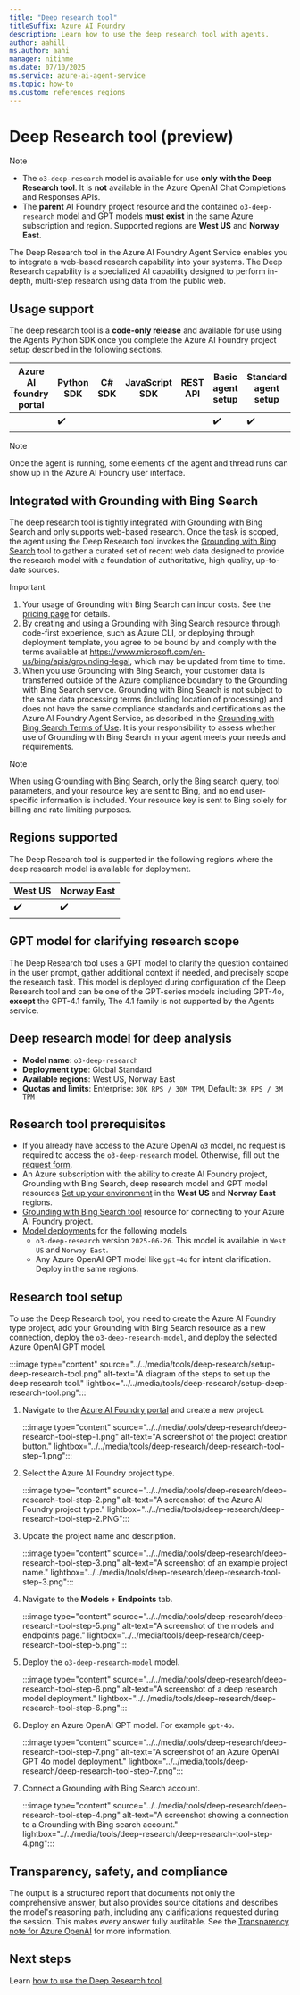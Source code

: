 ```yaml
---
title: "Deep research tool"
titleSuffix: Azure AI Foundry
description: Learn how to use the deep research tool with agents.
author: aahill
ms.author: aahi
manager: nitinme
ms.date: 07/10/2025
ms.service: azure-ai-agent-service
ms.topic: how-to
ms.custom: references_regions
---
```


# Deep Research tool (preview)

> [!NOTE]
> * The `o3-deep-research` model is available for use **only with the Deep Research tool**. It is **not** available in the Azure OpenAI Chat Completions and Responses APIs.
> * The **parent** AI Foundry project resource and the contained  `o3-deep-research` model and GPT models **must exist** in the same Azure subscription and region. Supported regions are **West US** and **Norway East**.

The Deep Research tool in the Azure AI Foundry Agent Service enables you to integrate a web-based research capability into your systems. The Deep Research capability is a specialized AI capability designed to perform in-depth, multi-step research using data from the public web.  

## Usage support
The deep research tool is a **code-only release** and available for use using the Agents Python SDK once you complete the Azure AI Foundry project setup described in the following sections.

|Azure AI foundry portal  | Python SDK |	C# SDK | JavaScript SDK | REST API |Basic agent setup | Standard agent setup |
|---------|---------|---------|---------|---------|---------|---------|
|  | ✔️ |  |  |  | ✔️  | ✔️ |

> [!NOTE]
> Once the agent is running, some elements of the agent and thread runs can show up in the Azure AI Foundry user interface.

## Integrated with Grounding with Bing Search
The deep research tool is tightly integrated with Grounding with Bing Search and only supports web-based research. Once the task is scoped, the agent using the Deep Research tool invokes the [Grounding with Bing Search](./bing-grounding.md) tool to gather a curated set of recent web data designed to provide the research model with a foundation of authoritative, high quality, up-to-date sources. 

> [!IMPORTANT]
> 1. Your usage of Grounding with Bing Search can incur costs. See the [pricing page](https://www.microsoft.com/bing/apis/grounding-pricing) for details.
> 1. By creating and using a Grounding with Bing Search resource through code-first experience, such as Azure CLI, or deploying through deployment template, you agree to be bound by and comply with the terms available at https://www.microsoft.com/en-us/bing/apis/grounding-legal, which may be updated from time to time.
> 1. When you use Grounding with Bing Search, your customer data is transferred outside of the Azure compliance boundary to the Grounding with Bing Search service. Grounding with Bing Search is not subject to the same data processing terms (including location of processing) and does not have the same compliance standards and certifications as the Azure AI Foundry Agent Service, as described in the [Grounding with Bing Search Terms of Use](https://www.microsoft.com/en-us/bing/apis/grounding-legal). It is your responsibility to assess whether use of Grounding with Bing Search in your agent meets your needs and requirements.

> [!NOTE]
> When using Grounding with Bing Search, only the Bing search query, tool parameters, and your resource key are sent to Bing, and no end user-specific information is included. Your resource key is sent to Bing solely for billing and rate limiting purposes.

## Regions supported
The Deep Research tool is supported in the following regions where the deep research model is available for deployment.

|West US  | Norway East |
|---------|---------|
| ✔️ | ✔️ | 

## GPT model for clarifying research scope

The Deep Research tool uses a GPT model to clarify the question contained in the user prompt, gather additional context if needed, and precisely scope the research task. This model is deployed during configuration of the Deep Research tool and can be one of the GPT-series models including GPT-4o, **except** the GPT-4.1 family, The 4.1 family is not supported by the Agents service.

## Deep research model for deep analysis

- **Model name**: `o3-deep-research`
- **Deployment type**: Global Standard
- **Available regions**: West US, Norway East
- **Quotas and limits**: Enterprise: `30K RPS / 30M TPM`, Default: `3K RPS / 3M TPM`
  
## Research tool prerequisites
- If you already have access to the Azure OpenAI `o3` model, no request is required to access the `o3-deep-research`  model. Otherwise, fill out the [request form](https://aka.ms/OAI/deepresearchaccess). 
- An Azure subscription with the ability to create AI Foundry project, Grounding with Bing Search, deep research model and GPT model resources [Set up your environment](../../environment-setup.md) in the **West US** and **Norway East** regions.
- [Grounding with Bing Search tool](./bing-grounding.md) resource for connecting to your Azure AI Foundry project.
- [Model deployments](../../../model-inference/how-to/create-model-deployments.md) for the following models
    - `o3-deep-research` version `2025-06-26`. This model is available in `West US` and `Norway East`.
    - Any Azure OpenAI GPT model like `gpt-4o` for intent clarification. Deploy in the same regions.

## Research tool setup 

To use the Deep Research tool, you need to create the Azure AI Foundry type project, add your Grounding with Bing Search resource as a new connection, deploy the `o3-deep-research-model`, and deploy the selected Azure OpenAI GPT model. 

:::image type="content" source="../../media/tools/deep-research/setup-deep-research-tool.png" alt-text="A diagram of the steps to set up the deep research tool." lightbox="../../media/tools/deep-research/setup-deep-research-tool.png":::

1. Navigate to the [Azure AI Foundry portal](https://ai.azure.com/?cid=learnDocs) and create a new project.
   
   :::image type="content" source="../../media/tools/deep-research/deep-research-tool-step-1.png" alt-text="A screenshot of the project creation button." lightbox="../../media/tools/deep-research/deep-research-tool-step-1.png":::

1. Select the Azure AI Foundry project type.
   
    :::image type="content" source="../../media/tools/deep-research/deep-research-tool-step-2.png" alt-text="A screenshot of the Azure AI Foundry project type." lightbox="../../media/tools/deep-research/deep-research-tool-step-2.PNG":::

1. Update the project name and description.
   
    :::image type="content" source="../../media/tools/deep-research/deep-research-tool-step-3.png" alt-text="A screenshot of an example project name." lightbox="../../media/tools/deep-research/deep-research-tool-step-3.png":::

1. Navigate to the **Models + Endpoints** tab.
   
    :::image type="content" source="../../media/tools/deep-research/deep-research-tool-step-5.png" alt-text="A screenshot of the models and endpoints page." lightbox="../../media/tools/deep-research/deep-research-tool-step-5.png":::

1. Deploy the `o3-deep-research-model` model.
   
    :::image type="content" source="../../media/tools/deep-research/deep-research-tool-step-6.png" alt-text="A screenshot of a deep research model deployment." lightbox="../../media/tools/deep-research/deep-research-tool-step-6.png":::

1. Deploy an Azure OpenAI GPT model. For example `gpt-4o`.

    :::image type="content" source="../../media/tools/deep-research/deep-research-tool-step-7.png" alt-text="A screenshot of an Azure OpenAI GPT 4o model deployment." lightbox="../../media/tools/deep-research/deep-research-tool-step-7.png":::

1. Connect a Grounding with Bing Search account.
   
    :::image type="content" source="../../media/tools/deep-research/deep-research-tool-step-4.png" alt-text="A screenshot showing a connection to a Grounding with Bing search account." lightbox="../../media/tools/deep-research/deep-research-tool-step-4.png":::

## Transparency, safety, and compliance

The output is a structured report that documents not only the comprehensive answer, but also provides source citations and describes the model's reasoning path, including any clarifications requested during the session. This makes every answer fully auditable. See the [Transparency note for Azure OpenAI](/azure/ai-foundry/responsible-ai/openai/transparency-note) for more information.

## Next steps

Learn [how to use the Deep Research tool](./deep-research-samples.md). 
